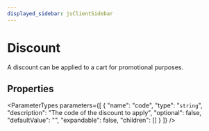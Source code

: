 ```yaml
---
displayed_sidebar: jsClientSidebar
---
```



# Discount

A discount can be applied to a cart for promotional purposes.

## Properties

<ParameterTypes parameters={[
  {
    "name": "code",
    "type": "`string`",
    "description": "The code of the discount to apply",
    "optional": false,
    "defaultValue": "",
    "expandable": false,
    "children": []
  }
]} />

